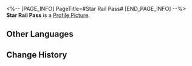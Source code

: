 <%-- [PAGE_INFO]
PageTitle=#Star Rail Pass#
[END_PAGE_INFO] --%>
{{Item Infobox
|id          = 101
|image       = Item Star Rail Pass.png
|type        = Warp Item
|invCategory = Valuables
|rarity      = 5
|effect      = 
|description = Astral Express Universal Pass. Travel as far as the Star Rail stretches.
}}
{{Description|''"Map worlds, meet people, make memories."''}}
'''Star Rail Pass''' is a [[Profile Picture]].

==Other Languages==
{{Other Languages
|en   = Star Rail Pass
|zhs  = 星轨通票
|zht  = 星軌通票
|ja   = 星軌チケット
|ko   = 별의 궤도 티켓
|es   = Pase de los raíles estelares
|fr   = Pass du Star Rail
|ru   = Звёздный пропуск
|th   = Star Rail Pass
|vi   = Vé Tinh Cầu
|de   = Star-Rail-Pass
|id   = Star Rail Pass
|pt   = Passe de Star Rail
}}

==Change History==
{{Change History|1.0}}